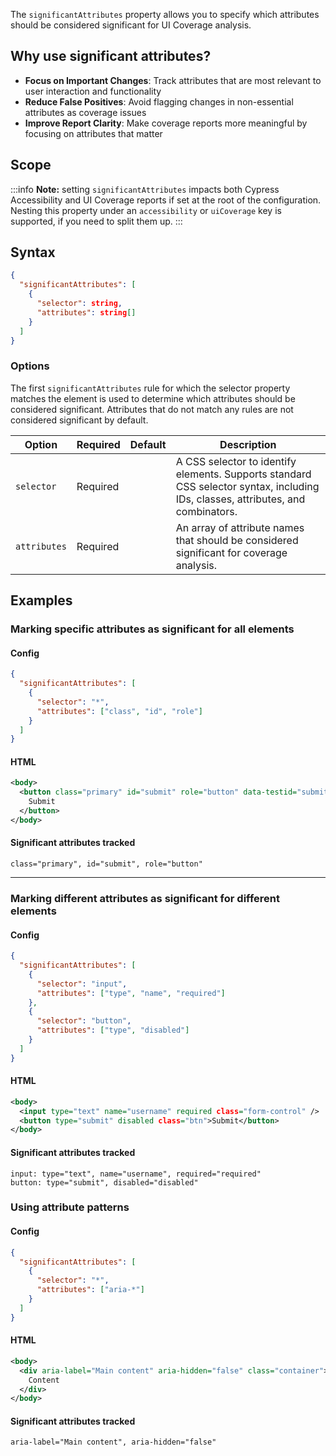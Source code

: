 The `significantAttributes` property allows you to specify which attributes should be considered significant for UI Coverage analysis.

## Why use significant attributes?

- **Focus on Important Changes**: Track attributes that are most relevant to user interaction and functionality
- **Reduce False Positives**: Avoid flagging changes in non-essential attributes as coverage issues
- **Improve Report Clarity**: Make coverage reports more meaningful by focusing on attributes that matter

## Scope

:::info
**Note:** setting `significantAttributes` impacts both Cypress Accessibility and UI Coverage
reports if set at the root of the configuration. Nesting this property under an `accessibility` or `uiCoverage` key is
supported, if you need to split them up.
:::

## Syntax

```json
{
  "significantAttributes": [
    {
      "selector": string,
      "attributes": string[]
    }
  ]
}
```

### Options

The first `significantAttributes` rule for which the selector property matches the element is used to determine which attributes should be considered significant. Attributes that do not match any rules are not considered significant by default.

| Option       | Required | Default | Description                                                                                                                      |
| ------------ | -------- | ------- | -------------------------------------------------------------------------------------------------------------------------------- |
| `selector`   | Required |         | A CSS selector to identify elements. Supports standard CSS selector syntax, including IDs, classes, attributes, and combinators. |
| `attributes` | Required |         | An array of attribute names that should be considered significant for coverage analysis.                                         |

## Examples

### Marking specific attributes as significant for all elements

#### Config

```json
{
  "significantAttributes": [
    {
      "selector": "*",
      "attributes": ["class", "id", "role"]
    }
  ]
}
```

#### HTML

```xml
<body>
  <button class="primary" id="submit" role="button" data-testid="submit">
    Submit
  </button>
</body>
```

#### Significant attributes tracked

```
class="primary", id="submit", role="button"
```

---

### Marking different attributes as significant for different elements

#### Config

```json
{
  "significantAttributes": [
    {
      "selector": "input",
      "attributes": ["type", "name", "required"]
    },
    {
      "selector": "button",
      "attributes": ["type", "disabled"]
    }
  ]
}
```

#### HTML

```xml
<body>
  <input type="text" name="username" required class="form-control" />
  <button type="submit" disabled class="btn">Submit</button>
</body>
```

#### Significant attributes tracked

```
input: type="text", name="username", required="required"
button: type="submit", disabled="disabled"
```

### Using attribute patterns

#### Config

```json
{
  "significantAttributes": [
    {
      "selector": "*",
      "attributes": ["aria-*"]
    }
  ]
}
```

#### HTML

```xml
<body>
  <div aria-label="Main content" aria-hidden="false" class="container">
    Content
  </div>
</body>
```

#### Significant attributes tracked

```
aria-label="Main content", aria-hidden="false"
```
